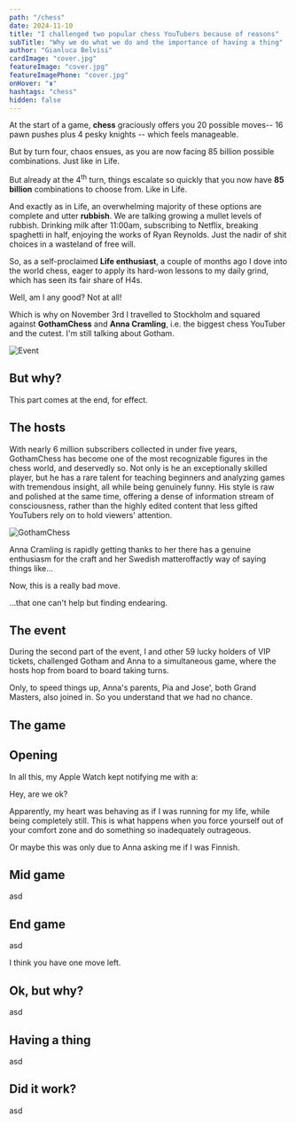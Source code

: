 ```yaml
---
path: "/chess"
date: 2024-11-10
title: "I challenged two popular chess YouTubers because of reasons"
subTitle: "Why we do what we do and the importance of having a thing"
author: "Gianluca Belvisi"
cardImage: "cover.jpg"
featureImage: "cover.jpg"
featureImagePhone: "cover.jpg"
onHover: "♜"
hashtags: "chess"
hidden: false
---
```



At the start of a game, **chess** graciously offers you 20 possible moves-- 16 pawn pushes plus 4 pesky knights -- which feels manageable.

But by turn four, chaos ensues, as you are now facing 85 billion possible combinations. Just like in Life.

But already at the 4<sup>th</sup> turn, things escalate so quickly that you now have **85 billion** combinations to choose from. Like in Life.

And exactly as in Life, an overwhelming majority of these options are complete and utter **rubbish**. We are talking growing a mullet levels of rubbish. Drinking milk after 11:00am, subscribing to Netflix, breaking spaghetti in half, enjoying the works of Ryan Reynolds. Just the nadir of shit choices in a wasteland of free will.

So, as a self-proclaimed **Life enthusiast**, a couple of months ago I dove into the world chess, eager to apply its hard-won lessons to my daily grind, which has seen its fair share of H4s.

Well, am I any good? Not at all!

Which is why on November 3rd I travelled to Stockholm and squared against **GothamChess** and **Anna Cramling**, i.e. the biggest chess YouTuber and the cutest. I'm still talking about Gotham.

![Event](event.png)

## But why?

This part comes at the end, for effect.

## The hosts

With nearly 6 million subscribers collected in under five years, GothamChess has become one of the most recognizable figures in the chess world, and deservedly so. Not only is he an exceptionally skilled player, but he has a rare talent for teaching beginners and analyzing games with tremendous insight, all while being genuinely funny. His style is raw and polished at the same time, offering a dense of information stream of consciousness, rather than the highly edited content that less gifted YouTubers rely on to hold viewers' attention.

![GothamChess](gotham.png)

Anna Cramling is rapidly getting thanks to her there has a genuine enthusiasm for the craft and her Swedish matteroffactly way of saying things like...

<Dialogue>Now, this is a really bad move.</Dialogue>

...that one can't help but finding endearing.

## The event

During the second part of the event, I and other 59 lucky holders of VIP tickets, challenged Gotham and Anna to a simultaneous game, where the hosts hop from board to board taking turns.

Only, to speed things up, Anna's parents, Pia and Jose', both Grand Masters, also joined in. So you understand that we had no chance.


## The game

## Opening


In all this, my Apple Watch kept notifying me with a:

<Dialogue>Hey, are we ok?</Dialogue>

Apparently, my heart was behaving as if I was running for my life, while being completely still. This is what happens when you force yourself out of your comfort zone and do something so inadequately outrageous.

Or maybe this was only due to Anna asking me if I was Finnish.

## Mid game

asd

## End game

asd

<Dialogue>I think you have one move left.</Dialogue>

## Ok, but why?

asd

## Having a thing

asd

## Did it work?

asd